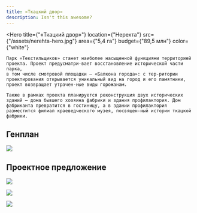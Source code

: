 ```yaml
---
title: «Ткацкий двор»
description: Isn't this awesome?
---
```


<Hero
    title={"«Ткацкий двор»"}
    location={"Нерехта"}
    src={"/assets/nerehta-hero.jpg"}
    area={"5,4 га"}
    budget={"89,5 млн"}
    color={"white"}
>
    Парк «Текстильщиков» станет наиболее насыщенной функциями территорией проекта. Проект предусма­три-вает восстановление исторической части парка, 
    в том числе смотровой площадки — «Балкона города»: с тер-ритории проектирования открывается уникальный вид на город и его памятники, проект возвращает утрачен-ные виды горожанам.

    Также в рамках проекта планируется реконструкция двух исторических зданий — дома бывшего хозяина фабрики и здания профилактория. Дом фабриканта превратится в гостиницу, а в здании профилактория разместится филиал краеведческого музея, посвящен-ный истории ткацкой фабрики.
</Hero>

## Генплан

![](/assets/nerehta-00.jpg)

## Проектное предложение

![](/assets/nerehta-01.jpg)

![](/assets/nerehta-02.jpg)

![](/assets/nerehta-03.jpg)


